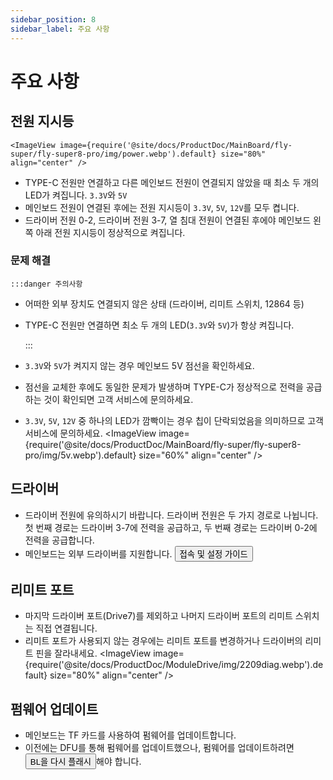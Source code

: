 ```yaml
---
sidebar_position: 8
sidebar_label: 주요 사항
---
```


# 주요 사항

## 전원 지시등

    <ImageView image={require('@site/docs/ProductDoc/MainBoard/fly-super/fly-super8-pro/img/power.webp').default} size="80%" align="center" />
* TYPE-C 전원만 연결하고 다른 메인보드 전원이 연결되지 않았을 때 최소 두 개의 LED가 켜집니다. `3.3V`와 `5V`
* 메인보드 전원이 연결된 후에는 전원 지시등이 `3.3V`, `5V`, `12V`를 모두 켭니다.
* 드라이버 전원 0-2, 드라이버 전원 3-7, 열 침대 전원이 연결된 후에야 메인보드 왼쪽 아래 전원 지시등이 정상적으로 켜집니다.

### 문제 해결


    :::danger 주의사항

* 어떠한 외부 장치도 연결되지 않은 상태 (드라이버, 리미트 스위치, 12864 등)
* TYPE-C 전원만 연결하면 최소 두 개의 LED(`3.3V`와 `5V`)가 항상 켜집니다.

    :::

* `3.3V`와 `5V`가 켜지지 않는 경우 메인보드 5V 점선을 확인하세요.
* 점선을 교체한 후에도 동일한 문제가 발생하며 TYPE-C가 정상적으로 전력을 공급하는 것이 확인되면 고객 서비스에 문의하세요.
* `3.3V`, `5V`, `12V` 중 하나의 LED가 깜빡이는 경우 칩이 단락되었음을 의미하므로 고객 서비스에 문의하세요.
    <ImageView image={require('@site/docs/ProductDoc/MainBoard/fly-super/fly-super8-pro/img/5v.webp').default} size="60%" align="center" />

## 드라이버

* 드라이버 전원에 유의하시기 바랍니다. 드라이버 전원은 두 가지 경로로 나뉩니다. 첫 번째 경로는 드라이버 3-7에 전력을 공급하고, 두 번째 경로는 드라이버 0-2에 전력을 공급합니다.
* 메인보드는 외부 드라이버를 지원합니다. <Button variant="contained" disableElevation component="a" rel="noopener" href="/docs/ProductDoc/ModuleDrive/servo-drive">접속 및 설정 가이드</Button>

## 리미트 포트

* 마지막 드라이버 포트(Drive7)를 제외하고 나머지 드라이버 포트의 리미트 스위치는 직접 연결됩니다.
* 리미트 포트가 사용되지 않는 경우에는 리미트 포트를 변경하거나 드라이버의 리미트 핀을 잘라내세요.
    <ImageView image={require('@site/docs/ProductDoc/ModuleDrive/img/2209diag.webp').default} size="80%" align="center" />




## 펌웨어 업데이트

* 메인보드는 TF 카드를 사용하여 펌웨어를 업데이트합니다.
* 이전에는 DFU를 통해 펌웨어를 업데이트했으나, 펌웨어를 업데이트하려면 <Button variant="contained" disableElevation component="a" rel="noopener" href="/docs/ProductDoc/MainBoard/fly-super/fly-super8-pro/flash/bl">BL을 다시 플래시</Button>해야 합니다.
